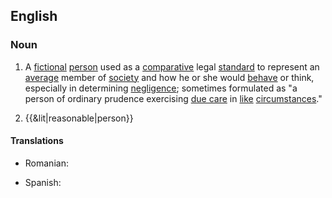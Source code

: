 {{also|reasonable-person}}
==English==
{{wikipedia|Reasonable man}}

===Noun===
{{en-noun|head=[[reasonable]] [[person]]|reasonable people}}

# {{context|legal|lang=en}} A [[fictional]] [[person]] used as a [[comparative]] legal [[standard]] to represent an [[average]] member of [[society]] and how he or she would [[behave]] or think, especially in determining [[negligence]]; sometimes formulated as "a person of ordinary prudence exercising [[standard of care|due care]] in [[like]] [[circumstances]]."
# {{&lit|reasonable|person}}

====Translations====
{{trans-top|a fictional person used as a comparative legal standard to represent an average member of society}}
* Romanian: {{t|ro|persoană rezonabilă}}
{{trans-mid}}
* Spanish: {{t|es|persona razonable|f}}
{{trans-bottom}}